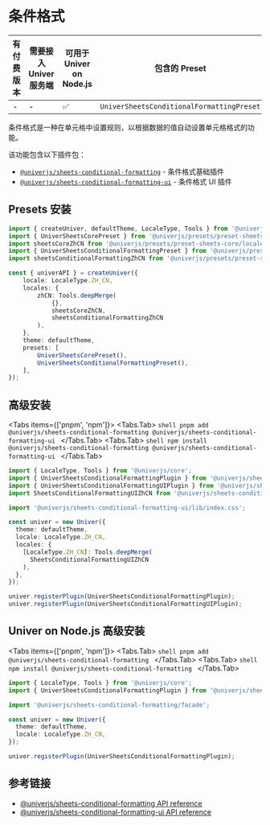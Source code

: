 
# 条件格式

| 有付费版本 | 需要接入 Univer 服务端 | 可用于 Univer on Node.js | 包含的 Preset |
| - | - | - | - |
| - | - | ✅ | `UniverSheetsConditionalFormattingPreset` |

条件格式是一种在单元格中设置规则，以根据数据的值自动设置单元格格式的功能。

该功能包含以下插件包：

* [`@univerjs/sheets-conditional-formatting`](https://www.npmjs.com/package/@univerjs/sheets-conditional-formatting/README) - 条件格式基础插件
* [`@univerjs/sheets-conditional-formatting-ui`](https://www.npmjs.com/package/@univerjs/sheets-conditional-formatting-ui/README) - 条件格式 UI 插件

## Presets 安装

```ts {4-5,13,19}
import { createUniver, defaultTheme, LocaleType, Tools } from '@univerjs/presets';
import { UniverSheetsCorePreset } from '@univerjs/presets/preset-sheets-core';
import sheetsCoreZhCN from '@univerjs/presets/preset-sheets-core/locales/zh-CN';
import { UniverSheetsConditionalFormattingPreset } from '@univerjs/presets/preset-sheets-conditional-formatting';
import sheetsConditionalFormattingZhCN from '@univerjs/presets/preset-sheets-conditional-formatting/locales/zh-CN';

const { univerAPI } = createUniver({
    locale: LocaleType.ZH_CN,
    locales: {
        zhCN: Tools.deepMerge(
            {},
            sheetsCoreZhCN,
            sheetsConditionalFormattingZhCN 
        ),
    },
    theme: defaultTheme,
    presets: [
        UniverSheetsCorePreset(),
        UniverSheetsConditionalFormattingPreset(),
    ],
});
```

## 高级安装

<Tabs items={['pnpm', 'npm']}>
  <Tabs.Tab>
    ```shell
    pnpm add @univerjs/sheets-conditional-formatting @univerjs/sheets-conditional-formatting-ui
    ```
  </Tabs.Tab>
  <Tabs.Tab>
    ```shell
    npm install @univerjs/sheets-conditional-formatting @univerjs/sheets-conditional-formatting-ui
    ```
  </Tabs.Tab>
</Tabs>

```typescript {2-4,6,8,13,18-19}
import { LocaleType, Tools } from '@univerjs/core';
import { UniverSheetsConditionalFormattingPlugin } from '@univerjs/sheets-conditional-formatting';
import { UniverSheetsConditionalFormattingUIPlugin } from '@univerjs/sheets-conditional-formatting-ui';
import SheetsConditionalFormattingUIZhCN from '@univerjs/sheets-conditional-formatting-ui/locale/zh-CN';

import '@univerjs/sheets-conditional-formatting-ui/lib/index.css';

const univer = new Univer({
  theme: defaultTheme,
  locale: LocaleType.ZH_CN,
  locales: {
    [LocaleType.ZH_CN]: Tools.deepMerge(
      SheetsConditionalFormattingUIZhCN
    ),
  },
});

univer.registerPlugin(UniverSheetsConditionalFormattingPlugin);
univer.registerPlugin(UniverSheetsConditionalFormattingUIPlugin);
```

## Univer on Node.js 高级安装

<Tabs items={['pnpm', 'npm']}>
  <Tabs.Tab>
    ```shell
    pnpm add @univerjs/sheets-conditional-formatting
    ```
  </Tabs.Tab>
  <Tabs.Tab>
    ```shell
    npm install @univerjs/sheets-conditional-formatting
    ```
  </Tabs.Tab>
</Tabs>

```typescript {2,4,11}
import { LocaleType, Tools } from '@univerjs/core';
import { UniverSheetsConditionalFormattingPlugin } from '@univerjs/sheets-conditional-formatting';

import '@univerjs/sheets-conditional-formatting/facade';

const univer = new Univer({
  theme: defaultTheme,
  locale: LocaleType.ZH_CN,
});

univer.registerPlugin(UniverSheetsConditionalFormattingPlugin);
```

## 参考链接

* [@univerjs/sheets-conditional-formatting API reference](/typedoc/@univerjs/sheets-conditional-formatting/README)
* [@univerjs/sheets-conditional-formatting-ui API reference](/typedoc/@univerjs/sheets-filter-ui/README)

